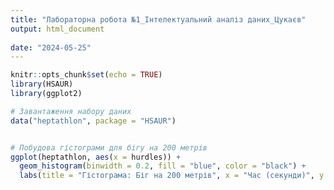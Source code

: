 ---
title: "Лабораторна робота №1_Інтелектуальний аналіз даних_Цукаєв"
output: html_document
 
date: "2024-05-25"
---

```{r setup, include=FALSE}
knitr::opts_chunk$set(echo = TRUE)
library(HSAUR)
library(ggplot2)

# Завантаження набору даних
data("heptathlon", package = "HSAUR")


# Побудова гістограми для бігу на 200 метрів
ggplot(heptathlon, aes(x = hurdles)) +
  geom_histogram(binwidth = 0.2, fill = "blue", color = "black") +
  labs(title = "Гістограма: Біг на 200 метрів", x = "Час (секунди)", y = "Кількість учасників")


```

